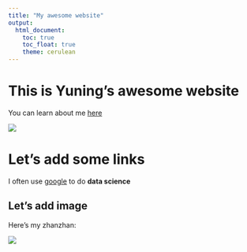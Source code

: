 ```yaml
---
title: "My awesome website"
output: 
  html_document:
    toc: true
    toc_float: true
    theme: cerulean
---
```


# This is Yuning's awesome website

You can learn about me [here](about.html)

![](https://media.giphy.com/media/drXGoW1iudhKw/giphy.gif)

# Let's add some links


I often use [google](http://google.com) to do **data science**


## Let's add image

Here's my zhanzhan:

![](xz.jpeg)